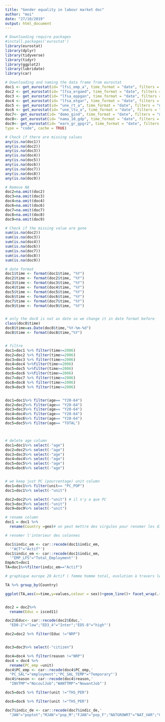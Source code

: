 ```yaml
---
title: "Gender equality in labour market doc"
author: "moi"
date: "27/10/2019"
output: html_document
---
```


```r
# Downloading require packages 
#install.packages('eurostat')
library(eurostat)
library(dplyr)
library(tidyverse)
library(tidyr)
library(ggplot2)
library(lubridate)
library(car)
```

```r
# Downloading and naming the data frame from eurostat
doc1 <- get_eurostat(id= "lfsi_emp_a", time_format = "date", filters = "none", type = "code", cache = TRUE)
doc2 <- get_eurostat(id= "lfsa_ergaed", time_format = "date", filters = "none", type = "code", cache = TRUE)
doc3 <- get_eurostat(id= "lfsa_eppgan", time_format = "date", filters = "none", type = "code", cache = TRUE)
doc4 <- get_eurostat(id= "lfsa_etgar", time_format = "date", filters = "none", type = "code", cache = TRUE)
doc5 <- get_eurostat(id= "une_rt_a", time_format = "date", filters = "none", type = "code", cache = TRUE)
doc6 <- get_eurostat(id= "une_ltu_a", time_format = "date", filters = "none", type = "code", cache = TRUE)
doc7<- get_eurostat(id= "demo_gind", time_format = "date", filters = "none", type = "code", cache = TRUE)
doc8<- get_eurostat(id= "nama_10_gdp", time_format = "date", filters = "none", type = "code", cache = TRUE)
doc9<- get_eurostat(id= "earn_gr_gpgr2", time_format = "date", filters = "none",
type = "code", cache = TRUE)

```

```r
# Check if there are missing values
any(is.na(doc1))
any(is.na(doc2))
any(is.na(doc3))
any(is.na(doc4))
any(is.na(doc5))
any(is.na(doc6))
any(is.na(doc7))
any(is.na(doc8))
any(is.na(doc9))
```
```r
# Remove NA
doc2=na.omit(doc2)
doc3=na.omit(doc3)
doc4=na.omit(doc4)
doc6=na.omit(doc6)
doc7=na.omit(doc7)
doc8=na.omit(doc8)
doc9=na.omit(doc9)
```

```r
# Check if the missing value are gone
sum(is.na(doc2)) 
sum(is.na(doc3)) 
sum(is.na(doc4)) 
sum(is.na(doc6)) 
sum(is.na(doc7)) 
sum(is.na(doc8)) 
sum(is.na(doc9)) 
```


```r
# date format
doc1$time <- format(doc1$time, "%Y")
doc2$time <- format(doc2$time, "%Y")
doc3$time <- format(doc3$time, "%Y")
doc4$time <- format(doc4$time, "%Y")
doc5$time <- format(doc5$time, "%Y")
doc6$time <- format(doc6$time, "%Y")
doc7$time <- format(doc7$time, "%Y")
doc9$time <- format(doc9$time, "%Y")


# only the doc8 is not as date so we change it in date format before
class(doc8$time)
doc8$time=as.Date(doc8$time,"%Y-%m-%d")
doc8$time <- format(doc8$time,"%Y")


# filtre
doc1=doc1 %>% filter(time>=2006)
doc2=doc2 %>% filter(time>=2006)
doc3=doc3 %>% filter(time>=2006)
doc4=doc4 %>%filter(time>=2006)
doc5=doc5 %>%filter(time>=2006)
doc6=doc6 %>%filter(time>=2006)
doc7=doc7 %>% filter(time>=2006)
doc8=doc8 %>% filter(time>=2006)
doc9=doc9 %>% filter(time>=2006)


doc1=doc1%>% filter(age== "Y20-64")
doc2=doc2%>% filter(age== "Y20-64")
doc3=doc3%>% filter(age== "Y20-64")
doc4=doc4%>% filter(age== "Y20-64")
doc6=doc6%>% filter(age== "Y20-64")
doc5=doc5%>% filter(age== "TOTAL")



# delete age column
doc1=doc1%>% select(-"age")
doc2=doc2%>% select(-"age")
doc3=doc3%>% select(-"age")
doc4=doc4%>% select(-"age")
doc5=doc5%>% select(-"age")
doc6=doc6%>% select(-"age")


# we keep just PC (pourcentage) unit column
doc1=doc1%>% filter(unit== "PC_POP")
doc1=doc1%>% select(-"unit")

doc2=doc2%>% select(-"unit") # il n'y a que PC
doc3=doc3%>% select(-"unit")
doc9=doc9%>% select(-"unit")

```
```r
# rename column 
doc1 = doc1 %>% 
  rename(Country =geo)# on peut mettre des virgules pour renomer les différentes colonne d'un même tableau

# renomer l'interieur des colonnes

doc1$indic_em <- car::recode(doc1$indic_em,
  '"ACT"="Actif"')
doc1$indic_em <- car::recode(doc1$indic_em,
  '"EMP_LFS"="Total_Employment"')
EmpAct=doc1
TA=doc1%>%filter(indic_em=="Actif")

# graphique europe 28 Actif ( femme homme total, evolution à travers le temps)

TA %>% group_by(Country)

ggplot(TA,aes(x=time,y=values,colour = sex))+geom_line()+ facet_wrap(.~Country)


doc2 = doc2%>% 
  rename(Educ = isced11)

doc2$Educ<- car::recode(doc2$Educ,'
  "ED0-2"="low";"ED3_4"="Inter";"ED5-8"="high"')

doc2=doc2 %>% filter(Educ !="NRP")


doc3=doc3%>% select(-"citizen")

doc4=doc4 %>% filter(reason !="NRP")
doc4 = doc4 %>% 
  rename(PC_emp =unit)
doc4$PC_emp <- car::recode(doc4$PC_emp,'
  "PC_SAL"="employment";"PC_SAL_TEMP"="Temporary"')
doc4$reason <- car::recode(doc4$reason,'
  "INVTMP"="NocoulJob";"WANTTMP"="NowantJob"')

doc5=doc5 %>% filter(unit !="THS_PER")

doc6=doc6 %>% filter(unit !="THS_PER")

doc7$indic_de <- car::recode(doc7$indic_de,'
  "JAN"="poptot";"MJAN"="pop_M";"FJAN"="pop_F";"NATGROWRT"="NAT_VAR";"CNMIGRAT"="Migr";"GROW"="VAR_POP"')

```


